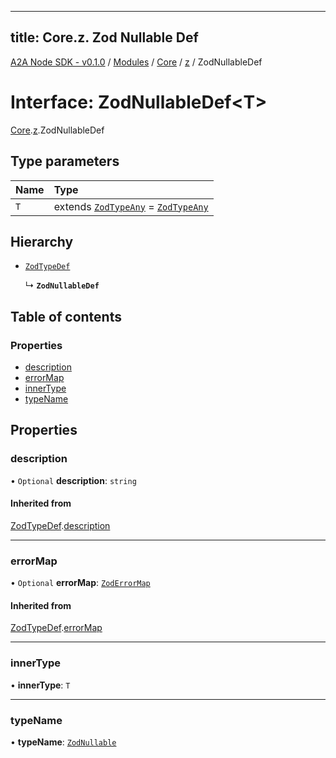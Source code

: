 
---
title: Core.z. Zod Nullable Def
---

[A2A Node SDK - v0.1.0](/api-reference/README) / [Modules](/api-reference/modules) / [Core](/api-reference/modules/Core) / [z](/api-reference/modules/Core.z) / ZodNullableDef

# Interface: ZodNullableDef\<T\>

[Core](/api-reference/modules/Core).[z](/api-reference/modules/Core.z).ZodNullableDef

## Type parameters

| Name | Type |
| :------ | :------ |
| `T` | extends [`ZodTypeAny`](../modules/Core.z.md#zodtypeany) = [`ZodTypeAny`](../modules/Core.z.md#zodtypeany) |

## Hierarchy

- [`ZodTypeDef`](Core.z.ZodTypeDef)

  ↳ **`ZodNullableDef`**

## Table of contents

### Properties

- [description](Core.z.ZodNullableDef.md#description)
- [errorMap](Core.z.ZodNullableDef.md#errormap)
- [innerType](Core.z.ZodNullableDef.md#innertype)
- [typeName](Core.z.ZodNullableDef.md#typename)

## Properties

### description

• `Optional` **description**: `string`

#### Inherited from

[ZodTypeDef](Core.z.ZodTypeDef).[description](Core.z.ZodTypeDef.md#description)

___

### errorMap

• `Optional` **errorMap**: [`ZodErrorMap`](../modules/Core.z.md#zoderrormap)

#### Inherited from

[ZodTypeDef](Core.z.ZodTypeDef).[errorMap](Core.z.ZodTypeDef.md#errormap)

___

### innerType

• **innerType**: `T`

___

### typeName

• **typeName**: [`ZodNullable`](../enums/Core.z.ZodFirstPartyTypeKind.md#zodnullable)
